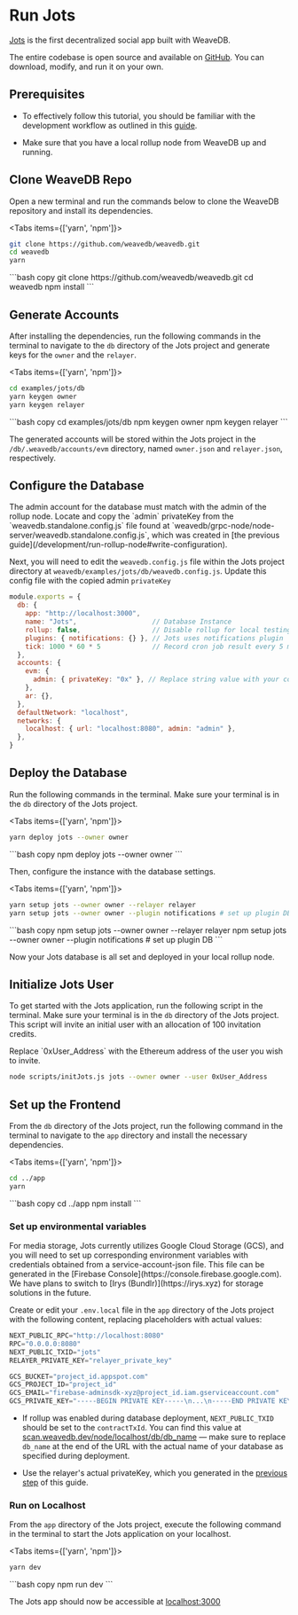 
# Run Jots

[Jots](https://jots.social) is the first decentralized social app built with WeaveDB.

The entire codebase is open source and available on [GitHub](https://github.com/weavedb/weavedb/tree/master/examples/jots). You can download, modify, and run it on your own.  

## Prerequisites

- To effectively follow this tutorial, you should be familiar with the development workflow as outlined in this [guide](/docs/get-started/quick-start).

- Make sure that you have a local rollup node from WeaveDB up and running.


## Clone WeaveDB Repo

Open a new terminal and run the commands below to clone the WeaveDB repository and install its dependencies.

<Tabs items={['yarn', 'npm']}>
  <Tab>
  ```bash copy
git clone https://github.com/weavedb/weavedb.git
cd weavedb
yarn
  ```
  </Tab>
  <Tab>
  ```bash copy
git clone https://github.com/weavedb/weavedb.git
cd weavedb
npm install
  ```
  </Tab>
</Tabs>

## Generate Accounts

After installing the dependencies, run the following commands in the terminal to navigate to the `db` directory of the Jots project and generate keys for the `owner` and the `relayer`.

<Tabs items={['yarn', 'npm']}>
  <Tab>
  ```bash copy
cd examples/jots/db
yarn keygen owner
yarn keygen relayer
  ```
  </Tab>
  <Tab>
  ```bash copy
cd examples/jots/db
npm keygen owner
npm keygen relayer
  ```
  </Tab>
</Tabs>

The generated accounts will be stored within the Jots project in the `/db/.weavedb/accounts/evm` directory, named `owner.json` and `relayer.json`, respectively.

## Configure the Database

<Callout type="warning" emoji="⚠️">
The admin account for the database must match with the admin of the rollup node. Locate and copy the `admin` privateKey from the `weavedb.standalone.config.js` file found at `weavedb/grpc-node/node-server/weavedb.standalone.config.js`, which was created in [the previous guide](/development/run-rollup-node#write-configuration).
</Callout>

Next, you will need to edit the `weavedb.config.js` file within the Jots project directory at `weavedb/examples/jots/db/weavedb.config.js`. Update this config file with the copied admin `privateKey`

```js copy filename="/weavedb.config.js"
module.exports = {
  db: {
    app: "http://localhost:3000",
    name: "Jots",                   // Database Instance
    rollup: false,                  // Disable rollup for local testing
    plugins: { notifications: {} }, // Jots uses notifications plugin
	tick: 1000 * 60 * 5             // Record cron job result every 5 minutes
  },
  accounts: {
    evm: {
      admin: { privateKey: "0x" }, // Replace string value with your copied admin privateKey
    },
    ar: {},
  },
  defaultNetwork: "localhost",
  networks: {
    localhost: { url: "localhost:8080", admin: "admin" },
  },
}
```

## Deploy the Database

Run the following commands in the terminal. Make sure your terminal is in the `db` directory of the Jots project.

<Tabs items={['yarn', 'npm']}>
  <Tab>
  ```bash copy
yarn deploy jots --owner owner
  ```
  </Tab>
  <Tab>
  ```bash copy
npm deploy jots --owner owner
  ```
  </Tab>
</Tabs>

Then, configure the instance with the database settings.

<Tabs items={['yarn', 'npm']}>
  <Tab>
  ```bash copy
yarn setup jots --owner owner --relayer relayer
yarn setup jots --owner owner --plugin notifications # set up plugin DB
  ```
  </Tab>
  <Tab>
  ```bash copy
npm setup jots --owner owner --relayer relayer
npm setup jots --owner owner --plugin notifications # set up plugin DB
  ```
  </Tab>
</Tabs>

Now your Jots database is all set and deployed in your local rollup node.

## Initialize Jots User

To get started with the Jots application, run the following script in the terminal. Make sure your terminal is in the `db` directory of the Jots project. This script will invite an initial user with an allocation of 100 invitation credits.

<Callout type="warning" emoji="⚠️">
Replace `0xUser_Address` with the Ethereum address of the user you wish to invite.
</Callout>

```bash COPY
node scripts/initJots.js jots --owner owner --user 0xUser_Address
```

## Set up the Frontend

From the `db` directory of the Jots project, run the following command in the terminal to navigate to the `app` directory and install the necessary dependencies.

<Tabs items={['yarn', 'npm']}>
  <Tab>
  ```bash copy
cd ../app
yarn
  ```
  </Tab>
  <Tab>
  ```bash copy
cd ../app
npm install
  ```
  </Tab>
</Tabs>

### Set up environmental variables

<Callout type="info" emoji="💡">
For media storage, Jots currently utilizes Google Cloud Storage (GCS), and you will need to set up corresponding environment variables with credentials obtained from a service-account-json file.
This file can be generated in the [Firebase Console](https://console.firebase.google.com). We have plans to switch to [Irys (Bundlr)](https://irys.xyz) for storage solutions in the future.
</Callout>

Create or edit your `.env.local` file in the `app` directory of the Jots project with the following content, replacing placeholders with actual values:

```js copy filename="/.env.local"
NEXT_PUBLIC_RPC="http://localhost:8080"
RPC="0.0.0.0:8080"
NEXT_PUBLIC_TXID="jots"
RELAYER_PRIVATE_KEY="relayer_private_key"

GCS_BUCKET="project_id.appspot.com"
GCS_PROJECT_ID="project_id"
GCS_EMAIL="firebase-adminsdk-xyz@project_id.iam.gserviceaccount.com"
GCS_PRIVATE_KEY="-----BEGIN PRIVATE KEY-----\n...\n-----END PRIVATE KEY-----\n"
```

- If rollup was enabled during database deployment, `NEXT_PUBLIC_TXID` should be set to the `contractTxId`. You can find this value at [scan.weavedb.dev/node/localhost/db/db_name](https://scan.weavedb.dev/node/localhost/db/db_name) — make sure to replace `db_name` at the end of the URL with the actual name of your database as specified during deployment.

- Use the relayer's actual privateKey, which you generated in the [previous step](/development/run-jots#generate-accounts) of this guide.

### Run on Localhost

From the `app` directory of the Jots project, execute the following command in the terminal to start the Jots application on your localhost.

<Tabs items={['yarn', 'npm']}>
  <Tab>
  ```bash copy
yarn dev
  ```
  </Tab>
  <Tab>
  ```bash copy
npm run dev
  ```
  </Tab>
</Tabs>

The Jots app should now be accessible at [localhost:3000](http://localhost:3000)